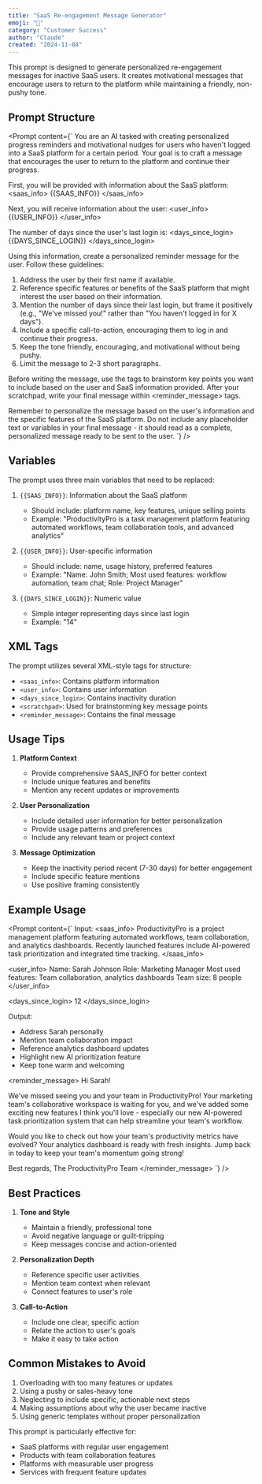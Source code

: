 ```yaml
---
title: "SaaS Re-engagement Message Generator"
emoji: "🔄"
category: "Customer Success"
author: "Claude"
created: "2024-11-04"
---
```


This prompt is designed to generate personalized re-engagement messages for inactive SaaS users. It creates motivational messages that encourage users to return to the platform while maintaining a friendly, non-pushy tone.

## Prompt Structure

<Prompt content={`
You are an AI tasked with creating personalized progress reminders and motivational nudges for users who haven't logged into a SaaS platform for a certain period. Your goal is to craft a message that encourages the user to return to the platform and continue their progress.

First, you will be provided with information about the SaaS platform:
<saas_info>
{{SAAS_INFO}}
</saas_info>

Next, you will receive information about the user:
<user_info>
{{USER_INFO}}
</user_info>

The number of days since the user's last login is:
<days_since_login>
{{DAYS_SINCE_LOGIN}}
</days_since_login>

Using this information, create a personalized reminder message for the user. Follow these guidelines:
1. Address the user by their first name if available.
2. Reference specific features or benefits of the SaaS platform that might interest the user based on their information.
3. Mention the number of days since their last login, but frame it positively (e.g., "We've missed you!" rather than "You haven't logged in for X days").
4. Include a specific call-to-action, encouraging them to log in and continue their progress.
5. Keep the tone friendly, encouraging, and motivational without being pushy.
6. Limit the message to 2-3 short paragraphs.

Before writing the message, use the <scratchpad> tags to brainstorm key points you want to include based on the user and SaaS information provided.
After your scratchpad, write your final message within <reminder_message> tags.

Remember to personalize the message based on the user's information and the specific features of the SaaS platform. Do not include any placeholder text or variables in your final message - it should read as a complete, personalized message ready to be sent to the user.
`} />

## Variables

The prompt uses three main variables that need to be replaced:

1. `{{SAAS_INFO}}`: Information about the SaaS platform
   - Should include: platform name, key features, unique selling points
   - Example: "ProductivityPro is a task management platform featuring automated workflows, team collaboration tools, and advanced analytics"

2. `{{USER_INFO}}`: User-specific information
   - Should include: name, usage history, preferred features
   - Example: "Name: John Smith; Most used features: workflow automation, team chat; Role: Project Manager"

3. `{{DAYS_SINCE_LOGIN}}`: Numeric value
   - Simple integer representing days since last login
   - Example: "14"

## XML Tags

The prompt utilizes several XML-style tags for structure:

- `<saas_info>`: Contains platform information
- `<user_info>`: Contains user information
- `<days_since_login>`: Contains inactivity duration
- `<scratchpad>`: Used for brainstorming key message points
- `<reminder_message>`: Contains the final message

## Usage Tips

1. **Platform Context**
   - Provide comprehensive SAAS_INFO for better context
   - Include unique features and benefits
   - Mention any recent updates or improvements

2. **User Personalization**
   - Include detailed user information for better personalization
   - Provide usage patterns and preferences
   - Include any relevant team or project context

3. **Message Optimization**
   - Keep the inactivity period recent (7-30 days) for better engagement
   - Include specific feature mentions
   - Use positive framing consistently

## Example Usage

<Prompt content={`
Input:
<saas_info>
ProductivityPro is a project management platform featuring automated workflows, team collaboration, and analytics dashboards. Recently launched features include AI-powered task prioritization and integrated time tracking.
</saas_info>

<user_info>
Name: Sarah Johnson
Role: Marketing Manager
Most used features: Team collaboration, analytics dashboards
Team size: 8 people
</user_info>

<days_since_login>
12
</days_since_login>

Output:
<scratchpad>
- Address Sarah personally
- Mention team collaboration impact
- Reference analytics dashboard updates
- Highlight new AI prioritization feature
- Keep tone warm and welcoming
</scratchpad>

<reminder_message>
Hi Sarah!

We've missed seeing you and your team in ProductivityPro! Your marketing team's collaborative workspace is waiting for you, and we've added some exciting new features I think you'll love - especially our new AI-powered task prioritization system that can help streamline your team's workflow.

Would you like to check out how your team's productivity metrics have evolved? Your analytics dashboard is ready with fresh insights. Jump back in today to keep your team's momentum going strong!

Best regards,
The ProductivityPro Team
</reminder_message>
`} />

## Best Practices

1. **Tone and Style**
   - Maintain a friendly, professional tone
   - Avoid negative language or guilt-tripping
   - Keep messages concise and action-oriented

2. **Personalization Depth**
   - Reference specific user activities
   - Mention team context when relevant
   - Connect features to user's role

3. **Call-to-Action**
   - Include one clear, specific action
   - Relate the action to user's goals
   - Make it easy to take action

## Common Mistakes to Avoid

1. Overloading with too many features or updates
2. Using a pushy or sales-heavy tone
3. Neglecting to include specific, actionable next steps
4. Making assumptions about why the user became inactive
5. Using generic templates without proper personalization

This prompt is particularly effective for:
- SaaS platforms with regular user engagement
- Products with team collaboration features
- Platforms with measurable user progress
- Services with frequent feature updates